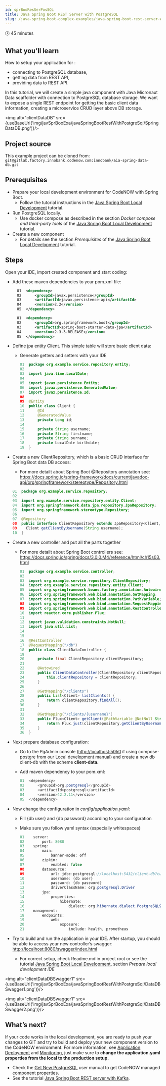 ```yaml
---
id: sprBooResSerPosSQL
title: Java Spring Boot REST Server with PostgreSQL
slug: /java-spring-boot-complex-examples/java-spring-boot-rest-server-with-postgresql
---
```



🕓 45 minutes

## What you’ll learn

How to setup your application for : 

- connecting to PostgreSQL database,
- getting data from REST API, 
- providing data to REST API. 

In this tutorial, we will create a simple java component with Java Micronaut Data scaffolder with connection to PostgreSQL database storage. We want to expose a single REST endpoint for getting the basic client data information, creating a microservice CRUD layer above DB storage.

<img alt="clientDataDB" src={useBaseUrl('img/javSprBooExa/javaSpringBootRestWithPostgreSql/SpringDataDB.png')}/>

## Project source

This example project can be cloned from: ```git@gitlab.factory.innobank.codenow.com:innobank/aia-spring-data-db.git```

## Prerequisites 

- Prepare your local development environment for CodeNOW with Spring Boot. 
  - Follow the tutorial instructions in the [Java Spring Boot Local Development](../locDevWitCodNow/locDev/) tutorial.
- Run PostgreSQL locally. 
  - Use docker compose as described in the section *Docker compose and third-party tools* of the [Java Spring Boot Local Development](../locDevWitCodNow/jlocDev) tutorial.
- Create a new component
  - For details see the section *Prerequisites* of the [Java Spring Boot Local Development](../locDevWitCodNow/locDev/) tutorial.

## Steps

Open your IDE, import created component and start coding:

- Add these maven dependencies to your pom.xml file:
      
    ```xml
      01  <dependency>
      02      <groupId>javax.persistence</groupId>
      03      <artifactId>javax.persistence-api</artifactId>
      04      <version>2.2</version>
      05  </dependency>
    ```

    ```xml
      01  <dependency>
      02      <groupId>org.springframework.boot</groupId>
      03      <artifactId>spring-boot-starter-data-jpa</artifactId>
      04      <version>2.3.3.RELEASE</version>
      05  </dependency>
    ```  

- Define jpa entity Client. This simple table will store basic client data:

    - Generate getters and setters with your IDE

      ```java
      01  package org.example.service.repository.entity;
      02   
      03  import java.time.LocalDate;
      04 
      05  import javax.persistence.Entity;
      06  import javax.persistence.GeneratedValue;
      07  import javax.persistence.Id;
      08 
      09  @Entity
      10  public class Client {
      11      @Id
      12      @GeneratedValue
      13      private Long id;
      14 
      15      private String username;
      16      private String firstname;
      17      private String surname;
      18      private LocalDate birthdate;
      19  }
      ```

- Create a new ClientRepository, which is a basic CRUD interface for Spring Boot data DB access:
    - For more detailt about Spring Boot @Repository annotation see: https://docs.spring.io/spring-framework/docs/current/javadoc-api/org/springframework/stereotype/Repository.html

    ```java
    01  package org.example.service.repository;
    02
    03  import org.example.service.repository.entity.Client;
    04  import org.springframework.data.jpa.repository.JpaRepository;
    05  import org.springframework.stereotype.Repository;
    06
    07  @Repository
    08  public interface ClientRepository extends JpaRepository<Client, Long> {
    09    Client getClientByUsername(String username);
    10  }
    ```

- Create a new controller and put all the parts together
  - For more detailt about Spring Boot controllers see: https://docs.spring.io/spring/docs/3.0.0.M4/reference/html/ch15s03.html  

    ```java
    01  package org.example.service.controller;
    02 
    03  import org.example.service.repository.ClientRepository;
    04  import org.example.service.repository.entity.Client;
    05  import org.springframework.beans.factory.annotation.Autowired;
    06  import org.springframework.web.bind.annotation.GetMapping;
    07  import org.springframework.web.bind.annotation.PathVariable;
    08  import org.springframework.web.bind.annotation.RequestMapping;
    09  import org.springframework.web.bind.annotation.RestController;
    10  import reactor.core.publisher.Flux;
    11  
    12  import javax.validation.constraints.NotNull;
    13  import java.util.List;
    14  
    15  
    16  @RestController
    17  @RequestMapping("/db")
    18  public class ClientDataController {
    19  
    20      private final ClientRepository clientRepository;
    21  
    22      @Autowired
    23      public ClientDataController(ClientRepository clientRepository) {
    24          this.clientRepository = clientRepository;
    25      }
    26      
    27      @GetMapping("/clients")
    28      public List<Client> listClients() {
    29          return clientRepository.findAll();
    30      }
    31      
    32      @GetMapping("/clients/{username}")
    33      public Flux<Client> getClient(@PathVariable @NotNull String username) {
    34          return Flux.just(clientRepository.getClientByUsername(username));
    35      }
    36  }
    ```

- Next prepare database configuration:
  - Go to the PgAdmin console ([http://localhost:5050](http://localhost:5050) if using compose-postgre from our Local development manual) and create a new db client-db with the scheme **client-data**.
  - Add maven dependency to your pom.xml: 

    ```java
    01  <dependency>
    02      <groupId>org.postgresql</groupId>
    03      <artifactId>postgresql</artifactId>
    04      <version>42.2.11</version>
    05  </dependency>
    ```

- Now change the configuration in *config/application.yaml*:
  - Fill {db user} and {db password} according to your configuration
  - Make sure you follow yaml syntax (especially whitespaces)

    ```java
    01    server:
    02        port: 8080
    03    spring:
    04        main:
    05            banner-mode: off
    06        zipkin:
    07            enabled: false
    08        datasource:
    09            url: jdbc:postgresql://localhost:5432/client-db?currentSchema=client-data
    10            username: {db user}
    11            password: {db password}
    12            driverClassName: org.postgresql.Driver
    13        jpa:
    14            properties:
    15                hibernate:
    16                    dialect: org.hibernate.dialect.PostgreSQL95Dialect
    17    management:
    18        endpoints:
    19            web:
    20                exposure:
    21                    include: health, prometheus
    ```

- Try to build and run the application in your IDE. After startup, you should be able to access your new controller’s swagger: [http://localhost:8080/swagger/index.html](http://localhost:8080/swagger/index.html)
  - For correct setup, check Readme.md in project root or see the tutorial [Java Spring Boot Local Development](../locDevWitCodNow/locDev/), section *Prepare local development IDE*

<img alt="clientDataDBSwagger1" src={useBaseUrl('img/javSprBooExa/javaSpringBootRestWithPostgreSql/DataDBSwagger1.png')}/>

<img alt="clientDataDBSwagger1" src={useBaseUrl('img/javSprBooExa/javaSpringBootRestWithPostgreSql/DataDBSwagger2.png')}/>

## What’s next?

If your code works in the local development, you are ready to push your changes to GIT and try to build and deploy your new component version to the CodeNOW environment. For more information, see [Application Deployment](../admMan/depApp/) and [Monitoring](../admMan/depMon/), just make sure to **change the application.yaml properties from the local to the production setup.**

- Check the [Get New PostgreSQL](https://accounts.google.com/signin/v2/identifier?continue=https%3A%2F%2Fdrive.google.com%2Fa%2Fstratox.cz%2Fopen%3Fid%3D1lgWTgsGxnYmgJqqq21htQjJZ-QrJsgSAnkcGscd_GGE&service=wise&hd=stratox.cz&sacu=1&flowName=GlifWebSignIn&flowEntry=AddSession) user manual to get CodeNOW managed component properties. 
- See the tutorial [Java Spring Boot REST server with Kafka](../javSprBooExa/resApiAndKafMesPub/).